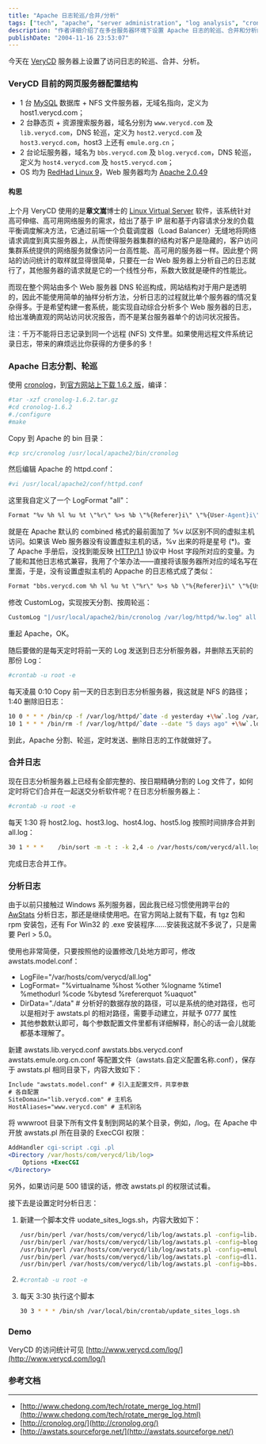 ```yaml
---
title: "Apache 日志轮巡/合并/分析"
tags: ["tech", "apache", "server administration", "log analysis", "cronolog", "awstats", "linux", "web server", "verycd", "system administration"]
description: "作者详细介绍了在多台服务器环境下设置 Apache 日志的轮巡、合并和分析的完整方案，涵盖了使用 cronolog 进行日志分割与轮巡、基于 crontab 的日志收集与合并，以及使用 AwStats 进行综合分析，为分布式 Web 服务器环境提供了实用的日志管理解决方案。"
publishDate: "2004-11-16 23:53:07"
---
```


今天在 [VeryCD](http://www.verycd.com/) 服务器上设置了访问日志的轮巡、合并、分析。

### VeryCD 目前的网页服务器配置结构

- 1 台 [MySQL](http://www.mysql.com/) 数据库 + NFS 文件服务器，无域名指向，定义为 host1.verycd.com；
- 2 台静态页 + 资源搜索服务器，域名分别为 `www.verycd.com` 及 `lib.verycd.com`，DNS 轮巡，定义为 `host2.verycd.com` 及 `host3.verycd.com`，host3 上还有 `emule.org.cn`；
- 2 台论坛服务器，域名为 `bbs.verycd.com` 及 `blog.verycd.com`，DNS 轮巡，定义为 `host4.verycd.com` 及 `host5.verycd.com`；
- OS 均为 [RedHad Linux 9](http://www.redhat.com/)，Web 服务器均为 [Apache 2.0.49](http://httpd.apache.org/)

#### 构思

上个月 VeryCD 使用的是**章文嵩**博士的 [Linux Virtual Server](http://linuxvirtualserver.org/) 软件，该系统针对高可伸缩、高可用网络服务的需求，给出了基于 IP 层和基于内容请求分发的负载平衡调度解决方法，它通过前端一个负载调度器（Load Balancer）无缝地将网络请求调度到真实服务器上，从而使得服务器集群的结构对客户是隐藏的，客户访问集群系统提供的网络服务就像访问一台高性能、高可用的服务器一样。因此整个网站的访问统计的取样就显得很简单，只要在一台 Web 服务器上分析自己的日志就行了，其他服务器的请求就是它的一个线性分布，系数大致就是硬件的性能比。

而现在整个网站由多个 Web 服务器 DNS 轮巡构成，网站结构对于用户是透明的，因此不能使用简单的抽样分析方法，分析日志的过程就比单个服务器的情况复杂得多。于是希望构建一套系统，能实现自动综合分析多个 Web 服务器的日志，给出准确直观的网站访问状况报告，而不是某台服务器单个的访问状况报告。

注：千万不能将日志记录到同一个远程 (NFS) 文件里。如果使用远程文件系统记录日志，带来的麻烦远比你获得的方便多的多！

### Apache 日志分割、轮巡

使用 [cronolog](http://www.cronolog.org/)，到[官方网站上下载 1.6.2 版](http://cronolog.org/download/cronolog-1.6.2.tar.gz)，编译：

```bash
#tar -xzf cronolog-1.6.2.tar.gz
#cd cronolog-1.6.2
#./configure
#make
```

Copy 到 Apache 的 bin 目录：

```bash
#cp src/cronolog /usr/local/apache2/bin/cronolog
```

然后编辑 Apache 的 httpd.conf：

```bash
#vi /usr/local/apache2/conf/httpd.conf
```

这里我自定义了一个 LogFormat "all"：

```apache
Format "%v %h %l %u %t \"%r\" %>s %b \"%{Referer}i\" \"%{User-Agent}i\"" all
```

就是在 Apache 默认的 combined 格式的最前面加了 %v 以区别不同的虚拟主机访问。如果该 Web 服务器没有设置虚拟主机的话，%v 出来的将是星号 (\*)。查了 Apache 手册后，没找到能反映 [HTTP/1.1](http://www.w3.org/Protocols/rfc2616/rfc2616.html) 协议中 Host 字段所对应的变量。为了能和其他日志格式兼容，我用了个笨办法——直接将该服务器所对应的域名写在里面，于是，没有设置虚拟主机的 Appache 的日志格式成了类似：

```apache
Format "bbs.verycd.com %h %l %u %t \"%r\" %>s %b \"%{Referer}i\" \"%{User-Agent}i\"" all
```

修改 CustomLog，实现按天分割、按周轮巡：

```apache
CustomLog "|/usr/local/apache2/bin/cronolog /var/log/httpd/%w.log" all
```

重起 Apache，OK。

随后要做的是每天定时将前一天的 Log 发送到日志分析服务器，并删除五天前的那份 Log：

```bash
#crontab -u root -e
```

每天凌晨 0:10 Copy 前一天的日志到日志分析服务器，我这就是 NFS 的路径；1:40 删除旧日志：

```bash
10 0 * * * /bin/cp -f /var/log/httpd/`date -d yesterday +\%w`.log /var/hosts/com/verycd/host1.log
10 1 * * * /bin/rm -f /var/log/httpd/`date --date "5 days ago" +\%w`.log
```

到此，Apache 分割、轮巡，定时发送、删除日志的工作就做好了。

### 合并日志

现在日志分析服务器上已经有全部完整的、按日期精确分割的 Log 文件了，如何定时将它们合并在一起送交分析软件呢？在日志分析服务器上：

```bash
#crontab -u root -e
```

每天 1:30 将 host2.log、host3.log、host4.log、host5.log 按照时间排序合并到 all.log：

```bash
30 1 * * *    /bin/sort -m -t : -k 2,4 -o /var/hosts/com/verycd/all.log   /var/hosts/com/verycd/host2.log  /var/hosts/com/verycd/host3.log   /var/hosts/com/verycd/host4.log   /var/hosts/com/verycd/host5.log
```

完成日志合并工作。

### 分析日志

由于以前只接触过 Windows 系列服务器，因此我已经习惯使用跨平台的 [AwStats](http://awstats.sourceforge.net/) 分析日志，那还是继续使用吧。在官方网站上就有下载，有 tgz 包和 rpm 安装包，还有 For Win32 的 .exe 安装程序……安装我这就不多说了，只是需要 Perl > 5.0。

使用也非常简便，只要按照他的设置修改几处地方即可，修改 awstats.model.conf：

- LogFile="/var/hosts/com/verycd/all.log"
- LogFormat= "%virtualname %host %other %logname %time1 %methodurl %code %bytesd %refererquot %uaquot"
- DirData="./data" # 分析好的数据存放的路径，可以是系统的绝对路径，也可以是相对于 awstats.pl 的相对路径，需要手动建立，并赋予 0777 属性
- 其他参数默认即可，每个参数配置文件里都有详细解释，耐心的话一会儿就能都基本理解了。

新建 awstats.lib.verycd.conf awstats.bbs.verycd.conf awstats.emule.org.cn.conf 等配置文件（awstats.自定义配置名称.conf），保存于 awstats.pl 相同目录下，内容大致如下：

```txt
Include "awstats.model.conf" # 引入主配置文件，共享参数
# 各自配置
SiteDomain="lib.verycd.com" # 主机名
HostAliases="www.verycd.com" # 主机别名
```

将 wwwroot 目录下所有文件复制到网站的某个目录，例如，/log。在 Apache 中开放 awstats.pl 所在目录的 ExecCGI 权限：

```apache
AddHandler cgi-script .cgi .pl
<Directory /var/hosts/com/verycd/lib/log>
    Options +ExecCGI
</Directory>
```

另外，如果访问是 500 错误的话，修改 awstats.pl 的权限试试看。

接下去是设置定时分析日志：

1. 新建一个脚本文件 uodate_sites_logs.sh，内容大致如下：

   ```bash
   /usr/bin/perl /var/hosts/com/verycd/lib/log/awstats.pl -config=lib.verycd.com -update=1
   /usr/bin/perl /var/hosts/com/verycd/lib/log/awstats.pl -config=blog.verycd.com -update=1
   /usr/bin/perl /var/hosts/com/verycd/lib/log/awstats.pl -config=emule.org.cn -update=1
   /usr/bin/perl /var/hosts/com/verycd/lib/log/awstats.pl -config=dl1.emule.org.cn -update=1
   /usr/bin/perl /var/hosts/com/verycd/lib/log/awstats.pl -config=bbs.verycd.com -update=1
   ```

2. ```bash
   #crontab -u root -e
   ```

3. 每天 3:30 执行这个脚本

   ```bash
   30 3 * * * /bin/sh /var/local/bin/crontab/update_sites_logs.sh
   ```

### Demo

VeryCD 的访问统计可见 [http://www.verycd.com/log/](http://www.verycd.com/log/)

### 参考文档

---

- [http://www.chedong.com/tech/rotate_merge_log.html](http://www.chedong.com/tech/rotate_merge_log.html)
- [http://cronolog.org/](http://cronolog.org/)
- [http://awstats.sourceforge.net/](http://awstats.sourceforge.net/)
